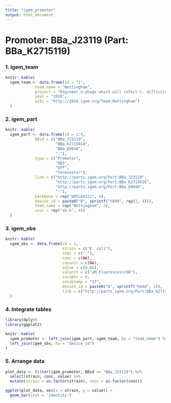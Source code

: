 ```yaml
---
title: "igem_promoter"
output: html_document
---
```


# Promoter: BBa_J23119 (Part: BBa_K2715119)

### 1. igem_team

```r

knitr::kable(
  igem_team <- data.frame(id = "1",
             team_name = "Nottingham",
             project = "Engineer a phage which will infect C. difficile and express genetic constructs designed to suppress toxin production.",
             year = "2018",
             wiki = "http://2018.igem.org/Team:Nottingham")
  )

```


### 2. igem_part

```r

knitr::kable(
  igem_part <- data.frame(id = 1:4,
             BBid = c("BBa_J23119",
                      "BBa_K2715010",
                      "BBa_E0040",
                      "-"),
             type = c("Promoter",
                      "RBS",
                      "GFP",
                      "Terminator"),
             link = c("http://parts.igem.org/Part:BBa_J23119",
                      "http://parts.igem.org/Part:BBa_K2715010",
                      "http://parts.igem.org/Part:BBa_E0040",
                      "-"),
             backbone = rep("pMTL84151", 4),
             device_id = paste0("D", sprintf("%04d", rep(1, 4))),
             team_name = rep("Nottingham", 4),
             user = rep("sb.h", 4))
  )

```

### 3. igem_obs

```r

knitr::kable(
  igem_obs <- data.frame(id = 1,
                         strain = c("E. coli"),
                         indc = c("-"),
                         conc = c(NA),
                         conunit = c(NA),
                         value = c(0.06),
                         valunit = c("uM Fluorescein/OD"),
                         incubhr = 6,
                         incubtemp = "37",
                         device_id = paste0("D", sprintf("%04d", 1)),
                         link = c("http://parts.igem.org/Part:BBa_K2715119"))
  )

```

### 4. Integrate tables

```r
library(dplyr)
library(ggplot2)
```


```r

knitr::kable(
  igem_promoter <- left_join(igem_part, igem_team, by = "team_name") %>% 
  left_join(igem_obs, by = "device_id")
)

```


### 5. Arrange data

```r

plot_data <- filter(igem_promoter, BBid == "BBa_J23119") %>% 
  select(strain, conc, value) %>% 
  mutate(strain = as.factor(strain), conc = as.factor(conc))

ggplot(plot_data, aes(x = strain, y = value)) +
  geom_bar(stat = 'identity')

```

